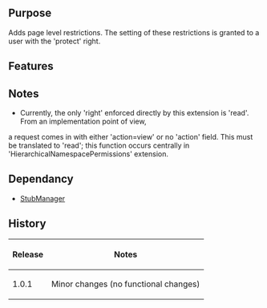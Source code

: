 {{Extension
|name        = PageRestrictions
|status      = stable
|type        = other
|author      = [[user:jldupont|Jean-Lou Dupont]]
|image       =
|version     = 1.0.1
|update      =
|mediawiki   = 1.10, 1.11
|download    = [http://mediawiki.googlecode.com/svn/tags/PageRestrictions SVN]
|readme      =
|changelog   = See SVN ($Id$)
|description = 
|parameters  =
|rights      =
|example     =
}}
== Purpose==
Adds page level restrictions. The setting of these restrictions is granted to a user with the 'protect' right.

== Features ==

== Notes ==
* Currently, the only 'right' enforced directly by this extension is 'read'. From an implementation point of view, 
a request comes in with either 'action=view' or no 'action' field. This must be translated to 'read'; this function
occurs centrally in 'HierarchicalNamespacePermissions' extension.

== Dependancy ==
* [[Extension:StubManager|StubManager]]

{{Pear|PageRestrictions}}

== History ==
{|border=1
! Release !! Notes
|-
| 1.0.1 || Minor changes (no functional changes)
|}

